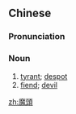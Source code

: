 {{also|魔头}}
==Chinese==
{{zh-forms|s=魔头}}

===Pronunciation===
{{zh-pron
|m=mótóu
|cat=n
}}

===Noun===
{{zh-noun}}

# [[tyrant]]; [[despot]]
# [[fiend]]; [[devil]]

[[zh:魔頭]]